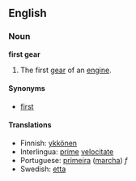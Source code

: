 ==English==
===Noun===
'''first gear'''

#The first [[gear]] of an [[engine]].

====Synonyms====
*[[first]]

====Translations====
*Finnish: [[ykkönen]]
*Interlingua: [[prime]] [[velocitate]]
*Portuguese: [[primeira]] ([[marcha]]) ''f''
*Swedish: [[etta]]